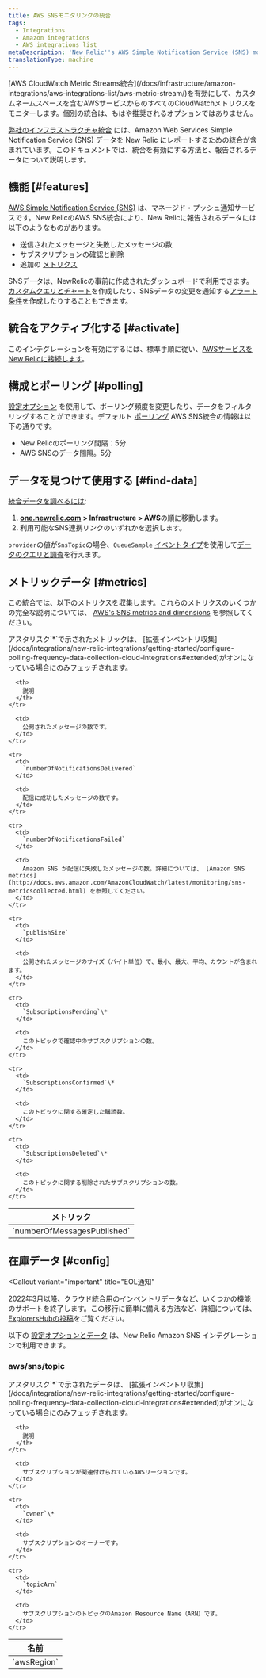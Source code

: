 ```yaml
---
title: AWS SNSモニタリングの統合
tags:
  - Integrations
  - Amazon integrations
  - AWS integrations list
metaDescription: 'New Relic''s AWS Simple Notification Service (SNS) monitoring integration: How to activate it and a description of the data reported.'
translationType: machine
---
```


<Callout variant="important">
  [AWS CloudWatch Metric Streams統合](/docs/infrastructure/amazon-integrations/aws-integrations-list/aws-metric-stream/)を有効にして、カスタムネームスペースを含むAWSサービスからのすべてのCloudWatchメトリクスをモニターします。個別の統合は、もはや推奨されるオプションではありません。
</Callout>

[弊社のインフラストラクチャ統合](/docs/infrastructure/integrations-getting-started/getting-started/introduction-infrastructure-integrations) には、Amazon Web Services Simple Notification Service (SNS) データを New Relic にレポートするための統合が含まれています。このドキュメントでは、統合を有効にする方法と、報告されるデータについて説明します。

## 機能 [#features]

[AWS Simple Notification Service (SNS)](https://aws.amazon.com/sns/) は、マネージド・プッシュ通知サービスです。New RelicのAWS SNS統合により、New Relicに報告されるデータには以下のようなものがあります。

* 送信されたメッセージと失敗したメッセージの数
* サブスクリプションの確認と削除
* 追加の [メトリクス](#metrics)

SNSデータは、NewRelicの事前に作成されたダッシュボードで利用できます。 [カスタムクエリとチャート](/docs/infrastructure/integrations-getting-started/getting-started/use-integration-data-new-relic-insights)を作成したり、SNSデータの変更を通知する[アラート条件](/docs/infrastructure/new-relic-infrastructure/infrastructure-alert-conditions/infrastructure-alerts-add-edit-or-view-host-alert-information)を作成したりすることもできます。

## 統合をアクティブ化する [#activate]

このインテグレーションを有効にするには、標準手順に従い、[AWSサービスをNew Relicに接続します](/docs/infrastructure/infrastructure-integrations/getting-started/connect-aws-integrations-infrastructure)。

## 構成とポーリング [#polling]

[設定オプション](/docs/integrations/new-relic-integrations/getting-started/configure-polling-frequency-data-collection-cloud-integrations) を使用して、ポーリング頻度を変更したり、データをフィルタリングすることができます。デフォルト [ポーリング](/docs/infrastructure/amazon-integrations/aws-integrations-list/aws-polling-intervals-infrastructure-integrations) AWS SNS統合の情報は以下の通りです。

* New Relicのポーリング間隔：5分
* AWS SNSのデータ間隔。5分

## データを見つけて使用する [#find-data]

[統合データを調べるには](/docs/infrastructure/integrations/find-use-infrastructure-integration-data):

1. [**one.newrelic.com**](http://one.newrelic.com) **> Infrastructure > AWS**の順に移動します。
2. 利用可能なSNS連携リンクのいずれかを選択します。

`provider`の値が`SnsTopic`の場合、`QueueSample` [イベントタイプ](/docs/using-new-relic/data/understand-data/query-new-relic-data)を使用して[データのクエリと調査](/docs/data-apis/understand-data/new-relic-data-types/#event-data)を行えます。

## メトリックデータ [#metrics]

この統合では、以下のメトリクスを収集します。これらのメトリクスのいくつかの完全な説明については、 [AWS's SNS metrics and dimensions](http://docs.aws.amazon.com/AmazonCloudWatch/latest/monitoring/sns-metricscollected.html) を参照してください。

<Callout variant="tip">
  アスタリスク`*`で示されたメトリックは、 [拡張インベントリ収集](/docs/integrations/new-relic-integrations/getting-started/configure-polling-frequency-data-collection-cloud-integrations#extended)がオンになっている場合にのみフェッチされます。
</Callout>

<table>
  <thead>
    <tr>
      <th width={385}>
        メトリック
      </th>

      <th>
        説明
      </th>
    </tr>
  </thead>

  <tbody>
    <tr>
      <td>
        `numberOfMessagesPublished`
      </td>

      <td>
        公開されたメッセージの数です。
      </td>
    </tr>

    <tr>
      <td>
        `numberOfNotificationsDelivered`
      </td>

      <td>
        配信に成功したメッセージの数です。
      </td>
    </tr>

    <tr>
      <td>
        `numberOfNotificationsFailed`
      </td>

      <td>
        Amazon SNS が配信に失敗したメッセージの数。詳細については、 [Amazon SNS metrics](http://docs.aws.amazon.com/AmazonCloudWatch/latest/monitoring/sns-metricscollected.html) を参照してください。
      </td>
    </tr>

    <tr>
      <td>
        `publishSize`
      </td>

      <td>
        公開されたメッセージのサイズ（バイト単位）で、最小、最大、平均、カウントが含まれます。
      </td>
    </tr>

    <tr>
      <td>
        `SubscriptionsPending`\*
      </td>

      <td>
        このトピックで確認中のサブスクリプションの数。
      </td>
    </tr>

    <tr>
      <td>
        `SubscriptionsConfirmed`\*
      </td>

      <td>
        このトピックに関する確定した購読数。
      </td>
    </tr>

    <tr>
      <td>
        `SubscriptionsDeleted`\*
      </td>

      <td>
        このトピックに関する削除されたサブスクリプションの数。
      </td>
    </tr>
  </tbody>
</table>

## 在庫データ [#config]

<Callout
  variant="important"
  title="EOL通知"
>
  2022年3月以降、クラウド統合用のインベントリデータなど、いくつかの機能のサポートを終了します。この移行に簡単に備える方法など、詳細については、 [ExplorersHubの投稿](https://discuss.newrelic.com/t/important-upcoming-changes-to-capabilities-and-support-across-errors-classic-labels-service-infrastructure-on-host-snmp-integration-and-inventory-data-in-cloud-integrations/175370)をご覧ください。
</Callout>

以下の [設定オプションとデータ](/docs/infrastructure/integrations-getting-started/getting-started/understand-integration-data-data-types#inventory-data) は、New Relic Amazon SNS インテグレーションで利用できます。

### aws/sns/topic

<Callout variant="tip">
  アスタリスク`*`で示されたデータは、 [拡張インベントリ収集](/docs/integrations/new-relic-integrations/getting-started/configure-polling-frequency-data-collection-cloud-integrations#extended)がオンになっている場合にのみフェッチされます。
</Callout>

<table>
  <thead>
    <tr>
      <th style={{ width: "285" }}>
        名前
      </th>

      <th>
        説明
      </th>
    </tr>
  </thead>

  <tbody>
    <tr>
      <td>
        `awsRegion`
      </td>

      <td>
        サブスクリプションが関連付けられているAWSリージョンです。
      </td>
    </tr>

    <tr>
      <td>
        `owner`\*
      </td>

      <td>
        サブスクリプションのオーナーです。
      </td>
    </tr>

    <tr>
      <td>
        `topicArn`
      </td>

      <td>
        サブスクリプションのトピックのAmazon Resource Name（ARN）です。
      </td>
    </tr>
  </tbody>
</table>